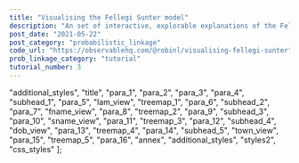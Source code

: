 ```yaml
---
title: "Visualising the Fellegi Sunter model"
description: "An set of interactive, explorable explanations of the Fellegi Sunter model of probabilistic record linkage.  This article presents a way of visualising how the model works."
post_date: "2021-05-22"
post_category: "probabilistic_linkage"
code_url: "https://observablehq.com/@robinl/visualising-fellegi-sunter"
prob_linkage_category: "tutorial"
tutorial_number: 3
---
```





  "additional_styles",
  "title",
  "para_1",
  "para_2",
  "para_3",
  "para_4",
  "subhead_1",
  "para_5",
  "lam_view",
  "treemap_1",
  "para_6",
  "subhead_2",
  "para_7",
  "fname_view",
  "para_8",
  "treemap_2",
  "para_9",
  "subhead_3",
  "para_10",
  "sname_view",
  "para_11",
  "treemap_3",
  "para_12",
  "subhead_4",
  "dob_view",
  "para_13",
  "treemap_4",
  "para_14",
  "subhead_5",
  "town_view",
  "para_15",
  "treemap_5",
  "para_16",
  "annex",
  "additional_styles",
  "styles2",
  "css_styles"
];

<ObservableNotebook notebook={notebook} cells={output_order} />
<TutorialNav frontmatter={props.pageContext.frontmatter} />